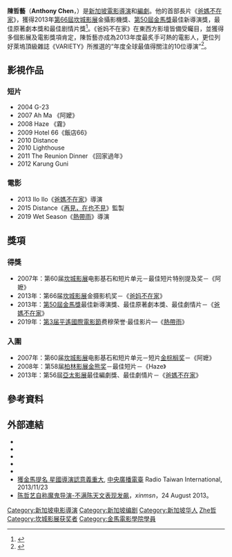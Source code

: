 {{藝人
|姓名 = 陳哲藝
|類型 = 導演
|圖片 =<!--建議使用自由版權圖像-->
|圖片尺寸 =
|圖片簡介 =
|本名 =
|外文名 =
|外文 = 
|羅馬拼音 =
|英文名 = Anthony Chen
|暱稱 =
|其他藝名 =
|國籍 = {{SIN}}
|民族 =
|籍貫 =
|出生日期 = {{birth date and age|1984|4|18}}
|出生地點 = {{SIN}}
|逝世日期 =
|逝世地點 =
|職業 = 導演、編劇
|語言 =
|教育程度 = {{UK}}{{le|國家電影電視學院|National Film and Television School}}碩士
|宗教信仰 =
|配偶 = {{marriage|严扬|2009}}
|兒女 =
|父母 =
|出道地點 = {{SIN}}
|出道作 = 《[[爸媽不在家|爸媽不在家]]》
|出道日期 = 2013年
|代表作 =
|活躍年代 =
|唱片公司 =
|經紀公司 =
|網站 =
|相關團體 =
|獎項 = 2013年：[[坎城影展|坎城影展]]金攝影機獎<BR>[[第50屆金馬獎|第50屆金馬獎]]最佳新導演獎<BR>[[第50屆金馬獎|第50屆金馬獎]]最佳原著劇本獎
|IMDb = 2021547
|現任成員 =
|過往成員 =
|音樂專輯 =
|電影 =
|主持節目 =
|電視劇 =
|廣播劇 =
|舞台劇 =
|書籍 =
}}

'''陳哲藝'''（'''Anthony Chen'''，{{bd|1984年|4月18日|catIdx=Chen陳}}）是[[新加坡|新加坡]][[電影|電影]][[導演|導演]]和[[編劇|編劇]]。他的首部長片《[[爸媽不在家|爸媽不在家]]》，獲得2013年[[第66屆坎城影展|第66屆坎城影展]]金攝影機獎、[[第50屆金馬獎|第50屆金馬獎]]最佳新導演獎，最佳原著劇本獎和最佳剧情片獎<ref>{{Cite web |url=http://www.cna.com.tw/topic/popular/4147-5/201311230053-1.aspx |title=陳哲藝奪雙金馬 大方說愛老婆，中央社，2013年11月24日 |access-date=2013年11月24日 |archive-url=https://web.archive.org/web/20131202224023/http://www.cna.com.tw/topic/popular/4147-5/201311230053-1.aspx |archive-date=2013年12月2日 |dead-url=yes }}</ref>。《爸妈不在家》在東西方影壇皆備受矚目，並獲得多個影展及電影獎項肯定，陳哲藝亦成為2013年度最炙手可熱的電影人，更位列好萊塢頂級雜誌《VARIETY》所推選的“年度全球最值得關注的10位導演”<ref>{{Cite web |url=http://variety.com/2013/film/features/10-directors-to-watch-singaporean-auteur-anthony-chen-won-camera-dor-1200970608/ |title=2013最值得關注的10位導演：陳哲藝，VARIETY，2013年12月17日 |accessdate=2014年2月11日 |archive-date=2014年2月22日 |archive-url=https://web.archive.org/web/20140222035814/http://variety.com/2013/film/features/10-directors-to-watch-singaporean-auteur-anthony-chen-won-camera-dor-1200970608/ |dead-url=no }}</ref>。

== 影視作品 ==
=== 短片 ===
*2004 G-23 
*2007 Ah Ma 《阿嬤》 
*2008 Haze 《霧》 
*2009 Hotel 66《飯店66》 
*2010 Distance 
*2010 Lighthouse 
*2011 The Reunion Dinner 《回家過年》 
*2012 Karung Guni 

=== 電影 ===
*2013 Ilo Ilo《[[爸媽不在家|爸媽不在家]]》導演
*2015 Distance《[[再見，在也不見|再見，在也不見]]》監製
*2019 Wet Season《[[热带雨_(电影)|熱帶雨]]》導演

== 獎項 ==
=== 得獎 ===
*2007年：第60届[[坎城影展|坎城影展]]电影基石和短片单元－最佳短片特别提及奖－《阿嬷》
*2013年：第66届[[坎城影展|坎城影展]]金摄影机奖－《[[爸妈不在家|爸妈不在家]]》
*2013年：[[第50屆金馬獎|第50屆金馬獎]]最佳新導演獎、最佳原著劇本獎、最佳劇情片－《[[爸媽不在家|爸媽不在家]]》
*2019年：[[平遙國際電影節#第三届（2019年）|第3届平遙國際電影節]]费穆荣誉·最佳影片—《[[熱帶雨|熱帶雨]]》

=== 入圍 ===
*2007年：第60届[[坎城影展|坎城影展]]电影基石和短片单元－短片[[金棕榈奖|金棕榈奖]]－《阿嬷》
*2008年：第58届[[柏林影展|柏林影展]][[金熊奖|金熊奖]]－最佳短片－《Haze》
*2013年：第56屆[[亞太影展|亞太影展]]最佳編劇獎、最佳劇情片－《[[爸媽不在家|爸媽不在家]]》

==參考資料==
{{reflist}}

== 外部連結 ==

* {{Sinaweibo|3863756606}}
* {{imdb name|2021547}}{{en}}
* {{Amg name|564957}}
* {{douban people}}
* {{Mtime people|1626870}}
* [https://web.archive.org/web/20131202221653/http://news.rti.org.tw/index_newsContent.aspx?nid=466310 獲金馬提名 星國導演認意義重大], [[中央廣播電臺|中央廣播電臺]] Radio Taiwan International, 2013/11/23
* [https://web.archive.org/web/20131129000220/http://entertainment.xin.msn.com/zh/celebrity/features/asia/%E9%99%88%E5%93%B2%E8%89%BA%E8%87%AA%E7%A7%B0%E9%AD%94%E9%AC%BC%E5%AF%BC%E6%BC%94-%E4%B8%8D%E6%BB%A1%E9%99%88%E5%A4%A9%E6%96%87%E8%A1%A8%E7%8E%B0%E5%8F%91%E9%A3%99 陈哲艺自称魔鬼导演-不满陈天文表现发飙]，''xinmsn''，24 August 2013。

{{金馬獎最佳新導演|第50屆}}
{{金馬獎最佳原著劇本|第50屆}}

{{DEFAULTSORT:Chen陳}}
[[Category:新加坡电影導演|Category:新加坡电影導演]]
[[Category:新加坡编剧|Category:新加坡编剧]]
[[Category:新加坡华人|Category:新加坡华人]]
[[Category:陈姓|Zhe哲]]
[[Category:坎城影展获奖者|Category:坎城影展获奖者]]
[[Category:金馬電影學院學員|Category:金馬電影學院學員]]